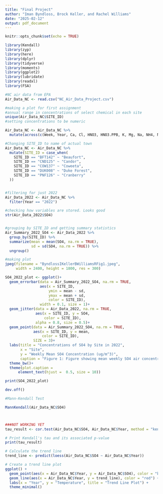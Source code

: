 ```yaml
---
title: "Final Project"
author: "Iman Byndloss, Brock Keller, and Rachel Williams"
date: "2025-02-12"
output: pdf_document
---
```


```r
knitr::opts_chunk$set(echo = TRUE)

library(Kendall)
library(zyp)
library(here)
library(dplyr)
library(tidyverse)
library(moments)
library(ggplot2)
library(lubridate)
library(readxl)
library(FSA)
```


```r
#NC air data from EPA
Air_Data_NC <- read.csv("NC_Air_Data_Project.csv")
```



```r
#making a plot for first assignment
#annual range in concentrations of select chemical in each site
unique(Air_Data_NC$SITE_ID)
#setting concentrations to be numeric

Air_Data_NC <- Air_Data_NC %>% 
  mutate(across(c(Week, Year, Ca, Cl, HNO3, HNO3.PPB, K, Mg, Na, NH4, NO3, SO2, SO2.PPB, SO4, TNO3,), as.numeric))

#Changing SITE_ID to name of actual town
Air_Data_NC <- Air_Data_NC %>% 
  mutate(SITE_ID = case_when(
    SITE_ID == "BFT142" ~ "Beaufort",
    SITE_ID == "CND125" ~ "Candor",
    SITE_ID == "COW137" ~ "Coweeta",
    SITE_ID == "DUK008" ~ "Duke Forest",
    SITE_ID == "PNF126" ~ "Cranberry"
  ))


#filtering for just 2022
Air_Data_2022 <- Air_Data_NC %>% 
  filter(Year == "2022")

#checking how variables are stored. Looks good
str(Air_Data_2022$SO4)


#grouping by SITE_ID and getting summary statistics
Air_Summary_2022_SO4 <- Air_Data_2022 %>% 
  group_by(SITE_ID) %>% 
  summarize(mean = mean(SO4, na.rm = TRUE),
            sd = sd(SO4, na.rm = TRUE)) %>% 
  ungroup()

#making plot
jpeg(filename = "ByndlossIKellerBWilliamsRFig1.jpeg", 
     width = 2400, height = 1800, res = 300)

SO4_2022_plot <- ggplot()+
  geom_errorbar(data = Air_Summary_2022_SO4, na.rm = TRUE,
                aes(x = SITE_ID, 
                    ymin = mean - sd,
                    ymax = mean + sd,
                    color = SITE_ID),
                width = 0.1, size = 1)+
  geom_jitter(data = Air_Data_2022, na.rm = TRUE,
              aes(x = SITE_ID, y = SO4, 
                  color = SITE_ID),
              alpha = 0.8, size = 0.5)+
  geom_point(data = Air_Summary_2022_SO4, na.rm = TRUE,
             aes(x = SITE_ID, y = mean,
                 color = SITE_ID),
             SIZE = 3)+
  labs(title = "Concentrations of SO4 by Site in 2022",
       x = "Site",
       y = "Weekly Mean SO4 Concentration (ug/m^3)",
       caption = "Figure 1: Figure showing mean weekly SO4 air concentration \n in 2022 across five EPA air monitoring sites in North Carolina.")+
  theme_bw()+ 
  theme(plot.caption = 
      element_text(hjust =  0.5, size = 10))

print(SO4_2022_plot)

dev.off()
```


```r
#Mann-Kendall Test

MannKendall(Air_Data_NC$SO4)



###NOT WORKING YET
tau_result <- cor.test(Air_Data_NC$SO4, Air_Data_NC$Year, method = "kendall")

# Print Kendall's tau and its associated p-value
print(tau_result)

# Calculate the trend line
trend_line <- predict(loess(Air_Data_NC$SO4 ~ Air_Data_NC$Year))

# Create a trend line plot
ggplot() +
  geom_point(aes(x = Air_Data_NC$Year, y = Air_Data_NC$SO4), color = "blue") +
  geom_line(aes(x = Air_Data_NC$Year, y = trend_line), color = "red") +
  labs(x = "Year", y = "Temperature", title = "Trend Line Plot") +
  theme_minimal()

```









